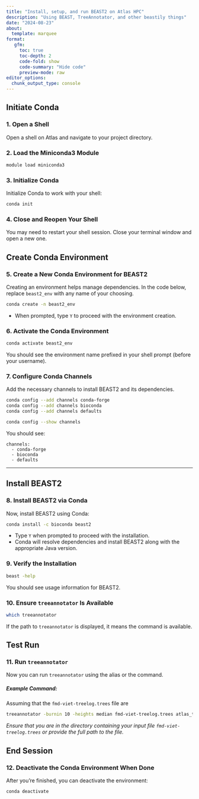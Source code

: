 ```yaml
---
title: "Install, setup, and run BEAST2 on Atlas HPC"
description: "Using BEAST, TreeAnnotator, and other beastily things"
date: "2024-08-23"
about:
  template: marquee
format: 
   gfm:
     toc: true
     toc-depth: 2
     code-fold: show
     code-summary: "Hide code"
     preview-mode: raw
editor_options: 
  chunk_output_type: console
---
```


## Initiate Conda

### **1. Open a Shell**
Open a shell on Atlas and navigate to your project directory.


### **2. Load the Miniconda3 Module**
```bash
module load miniconda3
```

### **3. Initialize Conda**
Initialize Conda to work with your shell:

```bash
conda init
```
### **4. Close and Reopen Your Shell**

You may need to restart your shell session.  Close your terminal window and open a new one.

## Create Conda Environment
### **5. Create a New Conda Environment for BEAST2**

Creating an environment helps manage dependencies.  In the code below, replace `beast2_env` with any name of your choosing.  

```bash
conda create -n beast2_env
```

- When prompted, type `Y` to proceed with the environment creation.

### **6. Activate the Conda Environment**

```bash
conda activate beast2_env
```

You should see the environment name prefixed in your shell prompt (before your username).  

### **7. Configure Conda Channels**

Add the necessary channels to install BEAST2 and its dependencies. 

```bash
conda config --add channels conda-forge
conda config --add channels bioconda
conda config --add channels defaults
```

```bash
conda config --show channels
```

You should see:

```
channels:
  - conda-forge
  - bioconda
  - defaults
```

---
## Install BEAST2 

### **8. Install BEAST2 via Conda**

Now, install BEAST2 using Conda:

```bash
conda install -c bioconda beast2
```

- Type `Y` when prompted to proceed with the installation.
- Conda will resolve dependencies and install BEAST2 along with the appropriate Java version.

### **9. Verify the Installation**

```bash
beast -help
```

You should see usage information for BEAST2.

### **10. Ensure `treeannotator` Is Available**

```bash
which treeannotator
```

If the path to `treeannotator` is displayed, it means the command is available.

## Test Run  

### **11. Run `treeannotator`**

Now you can run `treeannotator` using the alias or the command.

##### **Example Command:**

Assuming that the `fmd-viet-treelog.trees` file are

```bash
treeannotator -burnin 10 -heights median fmd-viet-treelog.trees atlas_test.tre
```

*Ensure that you are in the directory containing your input file `fmd-viet-treelog.trees` or provide the full path to the file.*



## End Session

### **12. Deactivate the Conda Environment When Done**

After you're finished, you can deactivate the environment:

```bash
conda deactivate
```
